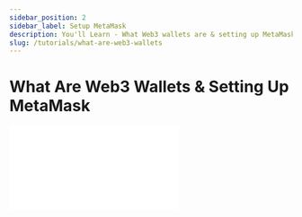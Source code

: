 ```yaml
---
sidebar_position: 2
sidebar_label: Setup MetaMask
description: You'll Learn - What Web3 wallets are & setting up MetaMask.
slug: /tutorials/what-are-web3-wallets
---
```


# What Are Web3 Wallets & Setting Up MetaMask

<div
      className="video"
      style={{
        position: "relative",
        paddingBottom: "56.25%" /* 16:9 */,
        paddingTop: 25,
        height: 0
      }}
    >
      <iframe
        style={{
          position: "absolute",
          top: 0,
          left: 0,
          width: "100%",
          height: "100%"
        }}
        src={`https://www.youtube.com/embed/OSRfgDoVQew`}
        frameBorder="0"
      />
</div>
